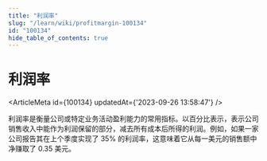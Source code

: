 ```yaml
---
title: "利润率"
slug: "/learn/wiki/profitmargin-100134"
id: "100134"
hide_table_of_contents: true
---
```



# 利润率

<ArticleMeta id={100134} updatedAt={'2023-09-26 13:58:47'} />
<div className='border-solid border-b border-t-0 my-4 border-[var(--ifm-color-gray-300)]' />

利润率是衡量公司或特定业务活动盈利能力的常用指标。以百分比表示，表示公司销售收入中能作为利润保留的部分，减去所有成本后所得的利润。例如，如果一家公司报告其在上个季度实现了 35% 的利润率，这意味着它从每一美元的销售额中净赚取了 0.35 美元。

